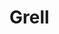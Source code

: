 
# Grell

<ProjectDetails
  region="Riverlands"
  house="House Grell"
  type="Castle"
  status="Abandoned"
  warp="/warp grell"
  projectLead="mamorb"
  dateStarted="July 21, 2017"
  dateCompleted="Invalid Date"
/>
